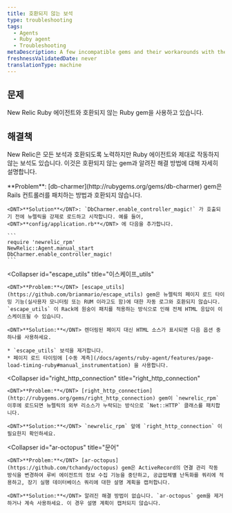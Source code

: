 ```yaml
---
title: 호환되지 않는 보석
type: troubleshooting
tags:
  - Agents
  - Ruby agent
  - Troubleshooting
metaDescription: A few incompatible gems and their workarounds with the New Relic Ruby agent.
freshnessValidatedDate: never
translationType: machine
---
```


## 문제

New Relic Ruby 에이전트와 호환되지 않는 Ruby gem을 사용하고 있습니다.

## 해결책

New Relic은 모든 보석과 호환되도록 노력하지만 Ruby 에이전트와 제대로 작동하지 않는 보석도 있습니다. 이것은 호환되지 않는 gem과 알려진 해결 방법에 대해 자세히 설명합니다.

<CollapserGroup>
  <Collapser
    id="db-charmer"
    title="db-charmer"
  >
    <DNT>**Problem**</DNT>: [db-charmer](http://rubygems.org/gems/db-charmer) gem은 Rails 컨트롤러를 패치하는 방법과 호환되지 않습니다.

    <DNT>**Solution**</DNT>: `DbCharmer.enable_controller_magic!` 가 호출되기 전에 뉴렐릭을 강제로 로드하고 시작합니다. 예를 들어, <DNT>**config/application.rb**</DNT> 에 다음을 추가합니다.

    ```
    require 'newrelic_rpm'
    NewRelic::Agent.manual_start
    DbCharmer.enable_controller_magic!
    ```
  </Collapser>

  <Collapser
    id="escape_utils"
    title="이스케이프_utils"
  >
    <DNT>**Problem:**</DNT> [escape_utils](https://github.com/brianmario/escape_utils) gem은 뉴렐릭의 페이지 로드 타이밍 기능(실사용자 모니터링 또는 RUM 이라고도 함)에 대한 자동 로그와 호환되지 않습니다. `escape_utils` 이 Rack에 원숭이 패치를 적용하는 방식으로 인해 전체 HTML 응답이 이스케이프될 수 있습니다.

    <DNT>**Solution:**</DNT> 렌더링된 페이지 대신 HTML 소스가 표시되면 다음 옵션 중 하나를 사용하세요.

    * `escape_utils` 보석을 제거합니다.
    * 페이지 로드 타이밍에 [수동 계측](/docs/agents/ruby-agent/features/page-load-timing-ruby#manual_instrumentation) 을 사용합니다.
  </Collapser>

  <Collapser
    id="right_http_connection"
    title="right_http_connection"
  >
    <DNT>**Problem:**</DNT> [right_http_connection](http://rubygems.org/gems/right_http_connection) gem이 `newrelic_rpm` 이후에 로드되면 뉴렐릭의 외부 리소스가 누락되는 방식으로 `Net::HTTP` 클래스를 패치합니다.

    <DNT>**Solution:**</DNT> `newrelic_rpm` 앞에 `right_http_connection` 이 필요한지 확인하세요.
  </Collapser>

  <Collapser
    id="ar-octopus"
    title="문어"
  >
    <DNT>**Problem:**</DNT> [ar-octopus](https://github.com/tchandy/octopus) gem은 ActiveRecord의 연결 관리 작동 방식을 변경하여 루비 에이전트의 정보 수집 기능을 중단하고, 공급업체별 난독화를 쿼리에 적용하고, 장기 실행 데이터베이스 쿼리에 대한 설명 계획을 캡처합니다.

    <DNT>**Solution:**</DNT> 알려진 해결 방법이 없습니다. `ar-octopus` gem을 제거하거나 계속 사용하세요. 이 경우 설명 계획이 캡처되지 않습니다.
  </Collapser>
</CollapserGroup>
